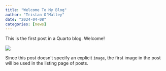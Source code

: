 ```yaml
---
title: "Welcome To My Blog"
author: "Tristan O'Malley"
date: "2024-04-08"
categories: [news]
---
```


This is the first post in a Quarto blog. Welcome!

![](thumbnail.jpg)

Since this post doesn't specify an explicit `image`, the first image in the post will be used in the listing page of posts.

